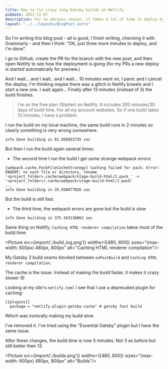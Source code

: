 ```yaml
---
title: How to fix crazy long Gatsby builds on Netlify
pubDate: 2021-11-07
description: For no obvious reason, it takes a lot of time to deploy my Gatsby site on Netlify, but I found why
layout: "../../layouts/BlogPost.astro"
---
```

So I'm writing this blog post - all is good, I finish writing, checking it with Grammarly - and then I think: "OK, just three more minutes to deploy, and I'm done". 

I go to Github, create the PR for the branch with the new post, and then open Netlify to see how the deployment is going (for my PRs a new deploy is started automatically for preview.)

And I wait... and I wait.. and I wait... 10 minutes went on, I panic 
and I cancel the deploy. I'm thinking maybe there was a glitch in Netlify bowels and I start a new one. I wait again... Finally after 13 minutes (instead of 3) the build finishes.


> I'm on the free plan (Starter) on Netlify. It includes 300 minutes/30 days of build time. For all my account websites. So if one build takes 13 minutes, I have a problem.

I run the build on my local machine, the same build runs in 2 minutes so clearly something is very wrong somewhere. 
```
info Done building in 81.956853735 sec
```

But then I run the build again several times:
* The second time I run the build I get some strange webpack errors:
```
[webpack.cache.PackFileCacheStrategy] Caching failed for pack: Error: ENOENT: no such file or directory, rename '<project_folder>.cache/webpack/stage-build-html/1.pack_' -> '<project_folder>/.cache/webpack/stage-build-html/1.pack'
...
info Done building in 35.938077026 sec
```
But the build is still fast.
* The third time, the webpack errors are gone but the build is slow
```
info Done building in 375.343136062 sec
```

Same thing on Netlify, `Caching HTML renderer compilation` takes most of the build time:


<Picture src={import('./build_log.png')}
        widths={[480, 800]} 
        sizes="(max-width: 600px) 480px, 800px" 
        alt="Caching HTML renderer compilation"/>


My Gatsby 3 build seams blocked between `onPostBuild` and `Caching HTML renderer compilation`.

The cache is the issue. Instead of making the build faster, it makes it crazy slower 😞

Looking at my site's `netlify.toml` I see that I use a deprecated plugin for caching:
```
[[plugins]]
  package = "netlify-plugin-gatsby-cache" # gatsby fast build
```
Which was ironically making my build slow.

I've removed it. I've tried using the "Essential Gatsby" plugin but I have the same issue.

After these changes, the build time is now 5 minutes. Not 3 as before but still better then 13.

<Picture src={import('./builds.png')}
        widths={[480, 800]} 
        sizes="(max-width: 600px) 480px, 800px" 
        alt="Builds"/>

